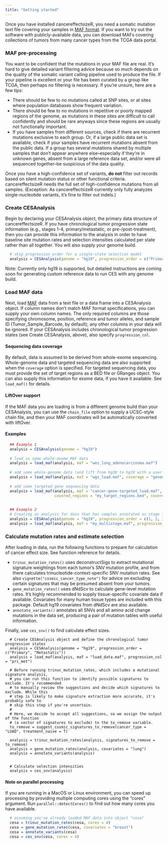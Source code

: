 ```yaml
---
title: "Getting started"
---
```


Once you have installed cancereffectsizeR, you need a somatic mutation text file covering your samples in [MAF format](https://docs.gdc.cancer.gov/Data/File_Formats/MAF_Format). If you want to try out the software with publicly-available data, you can download MAFs covering collections of tumors from many cancer types from the TCGA data portal.


### MAF pre-processing
You want to be confident that the mutations in your MAF file are real. It's hard to give detailed variant filtering advice because so much depends on the quality of the somatic variant calling pipeline used to produce the file. If your pipeline is excellent or your file has been curated by a group like TCGA, then perhaps no filtering is necessary. If you're unsure, here are a few tips:

* There should be few to no mutations called at SNP sites, or at sites where population databases show frequent variation.
* There should be few to no mutations in repetitive or poorly mapped regions of the genome, as mutations in these sites are difficult to call confidently and should be rare anyways since these regions are usually not functionally important.
* If you have samples from different sources, check if there are recurrent mutations exclusive to each group. Or, if a large public data set is available, check if your samples have recurrent mutations absent from the public data. If a group has several mutations shared by multiple samples that don't appear anywhere else--especially if they're in unknown genes, absent from a large reference data set, and/or were all sequenced together--be suspicious of the data quality.

Once you have a high-confidence set of variants, **do not** filter out records based on silent mutation status or other functional criteria. cancereffectsizeR needs the full set of high-confidence mutations from all samples. (Exception: As cancereffectsizeR currently only fully analyzes single-nucleotide variants, it's fine to filter out indels.)


### Create CESAnalysis
Begin by declaring your CESAnalysis object, the primary data structure of cancereffectsizeR. If you have chronological tumor progression state information (e.g., stages 1-4, primary/metastatic, or pre-/post-treatment), then you can provide this information to the analysis in order to have baseline site mutation rates and selection intensities calculated per state rather than all together. You will also supply your genome build.

```R
  # skip progression_order for a single-state selection model
  analysis = CESAnalysis(genome = "hg19", progression_order = c("Primary", "Metastatic")) 
```

Note: Currently only hg19 is supported, but detailed instructions are coming soon for generating custom reference data to run CES with any genome build. 

### Load MAF data
Next, load [MAF](https://docs.gdc.cancer.gov/Data/File_Formats/MAF_Format/#gdc-maf-format-v100) data from a text file or a data frame into a CESAnalysis object. If column names don't match MAF format specifications, you can supply your own column names. The only required columns are those specifying chromosome, position, reference and tumor alleles, and sample ID (Tumor_Sample_Barcode, by default); any other columns in your data will be ignored. If your CESAnalysis includes chronological tumor progression states (see Create CESAnalysis, above), also specify `progression_col`. 

#### Sequencing data coverage
By default, data is assumed to be derived from whole-exome sequencing. Whole-genome data and targeted sequencing data are also supported when the `coverage` option is specified. For targeted sequencing data, you must provide the set of target regions as a BED file or GRanges object. You can also supply this information for exome data, if you have it available. See `load_maf()` for details.

#### LiftOver support
If the MAF data you are loading is from a different genome build than your CESAnalysis, you can use the `chain_file` option to supply a UCSC-style chain file, and then your MAF coordinates will be automatically converted with liftOver.

#### Examples

```R
  ## Example 1
  analysis = CESAnalysis(genome = "hg19")
  
  # load in some whole-exome MAF data
  analysis = load_maf(analysis, maf = "wes_lung_adenocarcinoma.maf")
  
  # add some whole-genome data (and lift from hg38 to hg19 with a user-provided chain file)
  analysis = load_maf(analysis, maf = "wgs_luad.maf", coverage = "genome", chain_file = "hg38ToHg19.over.chain")
  
  # add some targeted gene sequencing data
  analysis = load_maf(analysis, maf = "cancer-gene-targeted_luad.maf", coverage = "targeted", 
                      covered_regions = "my_target_regions.bed", covered_regions_name = "TGS1")
  
  
  ## Example 2
  # Creating an analysis for data that has samples annotated as stage 1-4
  analysis = CESAnalysis(genome = "hg19", progression_order = c(1, 2, 3, 4))
  analysis = load_maf(analysis, maf = "my_multistage.maf", progression_col = "stage")
```


### Calculate mutation rates and estimate selection
After loading in data, run the following functions to prepare for calculation of cancer effect size. See function reference for details.

* `trinuc_mutation_rates()` uses deconstructSigs to extract mutational signature weightings from each tumor's SNV mutation profile, and from there calculates trinucleotide-context-specific SNV mutation rates. See also `vignette("cosmic_cancer_type_note")` for advice on excluding certain signatures that may be presumed absent from your tumors.
* `gene_mutation_rates()` uses dNdScv to calculate gene-level mutation rates. It's highly recommended to supply tissue-specific covariate data if available. Covariates for many human tissue types are included with this package. Default hg19 covariates from dNdScv are also available.
* `annotate_variants()` annotates all SNVs and all amino acid change mutations in the data set, producing a pair of mutation tables with useful information.

Finally, use `ces_snv()` to find calculate effect sizes.

```
  # Create CESAnalysis object and define the chronological tumor progression states
  analysis = CESAnalysis(genome = "hg19", progression_order = c("Primary", "Metastatic"))
  analysis = load_maf(analysis, maf = "luad_data.maf", progression_col = "pri_met")
  
  # Before running trinuc_mutation_rates, which includes a mutational signature analysis,
  # you can run this function to identify possible signatures to exclude. It's recommended
  # to manually review the suggestions and decide which signatures to exclude. While this
  # step is likely to make signature extraction more accurate, it's probably safe to
  # skip this step if you're uncertain.
  #
  # Here, we decide to accept all suggestions, so we assign the output of the function
  # (a vector of signatures to exclude) to the to_remove variable.
  to_remove = suggest_cosmic_signatures_to_remove(cancer_type = "LUAD", treatment_naive = T)
  
  analysis = trinuc_mutation_rates(analysis, signatures_to_remove = to_remove)
  analysis = gene_mutation_rates(analysis, covariates = "lung")
  analysis = annotate_variants(analysis)
  
  
  # Calculate selection intensities
  analysis = ces_snv(analysis)
```

#### Note on parallel processing
If you are running in a MacOS or Linux environment, you can speed up processing by providing multiple computing cores using the "cores" argument. Run `parallel::detectCores()` to find out how many cores you have available.
```R
  # assuming you've already loaded MAF data into object "cesa"
  cesa = trinuc_mutation_rates(cesa, cores = 4)
  cesa = gene_mutation_rates(cesa, covariates = "breast")
  cesa = annotate_variants(cesa)
  cesa = ces_snv(cesa, cores = 4)
```

